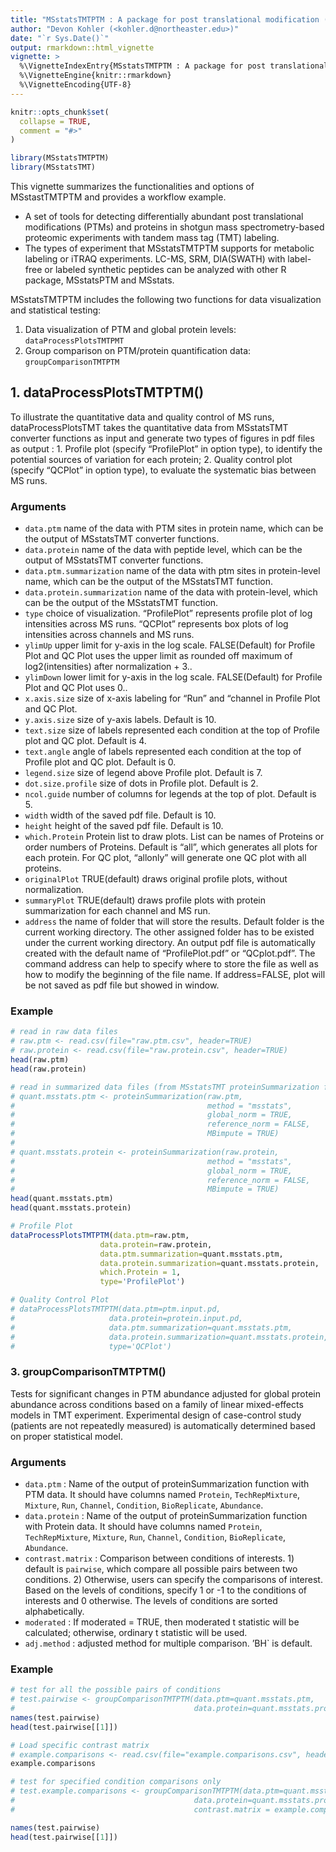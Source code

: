 ```yaml
---
title: "MSstatsTMTPTM : A package for post translational modification (PTM) significance analysis in shotgun mass spectrometry-based proteomic experiments with tandem mass tag (TMT) labeling"
author: "Devon Kohler (<kohler.d@northeaster.edu>)"
date: "`r Sys.Date()`"
output: rmarkdown::html_vignette
vignette: >
  %\VignetteIndexEntry{MSstatsTMTPTM : A package for post translational modification (PTM) significance analysis in shotgun mass spectrometry-based proteomic experiments with tandem mass tag (TMT) labeling"}
  %\VignetteEngine{knitr::rmarkdown}
  %\VignetteEncoding{UTF-8}
---
```


```r
knitr::opts_chunk$set(
  collapse = TRUE,
  comment = "#>"
)
```


```r
library(MSstatsTMTPTM)
library(MSstatsTMT)
```

This vignette summarizes the functionalities and options of MSstastTMTPTM and provides a workflow example.

- A set of tools for detecting differentially abundant post translational modifications (PTMs) and proteins in shotgun mass spectrometry-based proteomic experiments with tandem mass tag (TMT) labeling.
- The types of experiment that MSstatsTMTPTM supports for metabolic labeling or iTRAQ experiments. LC-MS, SRM, DIA(SWATH) with label-free or labeled synthetic peptides can be analyzed with other R package, MSstatsPTM and MSstats.

MSstatsTMTPTM includes the following two functions for data visualization and statistical testing:

1. Data visualization of PTM and global protein levels: `dataProcessPlotsTMTPMT`
2. Group comparison on PTM/protein quantification data: `groupComparisonTMTPTM`

## 1. dataProcessPlotsTMTPTM()

To illustrate the quantitative data and quality control of MS runs, dataProcessPlotsTMT takes the quantitative data from MSstatsTMT converter functions as input and generate two types of figures in pdf files as output :
1. Profile plot (specify "ProfilePlot" in option type), to identify the potential sources of variation for each protein;
2. Quality control plot (specify "QCPlot" in option type), to evaluate the systematic bias between MS runs.

### Arguments

* `data.ptm` name of the data with PTM sites in protein name, which can be the output of MSstatsTMT converter functions.
* `data.protein` name of the data with peptide level, which can be the output of MSstatsTMT converter functions.
* `data.ptm.summarization` name of the data with ptm sites in protein-level name, which can be the output of the MSstatsTMT \code{\link{proteinSummarization}} function.
* `data.protein.summarization` name of the data with protein-level, which can be the output of the MSstatsTMT \code{\link{proteinSummarization}} function.
* `type` choice of visualization. "ProfilePlot" represents profile plot of log intensities across MS runs. "QCPlot" represents box plots of log intensities across channels and MS runs.
* `ylimUp` upper limit for y-axis in the log scale. FALSE(Default) for Profile Plot and QC Plot uses the upper limit as rounded off maximum of log2(intensities) after normalization + 3..
* `ylimDown` lower limit for y-axis in the log scale. FALSE(Default) for Profile Plot and QC Plot uses 0..
* `x.axis.size` size of x-axis labeling for "Run" and "channel in Profile Plot and QC Plot.
* `y.axis.size` size of y-axis labels. Default is 10.
* `text.size` size of labels represented each condition at the top of Profile plot and QC plot. Default is 4.
* `text.angle` angle of labels represented each condition at the top of Profile plot and QC plot. Default is 0.
* `legend.size` size of legend above Profile plot. Default is 7.
* `dot.size.profile` size of dots in Profile plot. Default is 2.
* `ncol.guide` number of columns for legends at the top of plot. Default is 5.
* `width` width of the saved pdf file. Default is 10.
* `height` height of the saved pdf file. Default is 10.
* `which.Protein` Protein list to draw plots. List can be names of Proteins or order numbers of Proteins. Default is "all", which generates all plots for each protein. For QC plot, "allonly" will generate one QC plot with all proteins.
* `originalPlot` TRUE(default) draws original profile plots, without normalization.
* `summaryPlot` TRUE(default) draws profile plots with protein summarization for each channel and MS run.
* `address` the name of folder that will store the results. Default folder is the current working directory. The other assigned folder has to be existed under the current working directory. An output pdf file is automatically created with the default name of "ProfilePlot.pdf" or "QCplot.pdf". The command address can help to specify where to store the file as well as how to modify the beginning of the file name. If address=FALSE, plot will be not saved as pdf file but showed in window.

### Example

```r
# read in raw data files
# raw.ptm <- read.csv(file="raw.ptm.csv", header=TRUE)
# raw.protein <- read.csv(file="raw.protein.csv", header=TRUE)
head(raw.ptm)
head(raw.protein)

# read in summarized data files (from MSstatsTMT proteinSummarization function)
# quant.msstats.ptm <- proteinSummarization(raw.ptm,
#                                           method = "msstats",
#                                           global_norm = TRUE,
#                                           reference_norm = FALSE,
#                                           MBimpute = TRUE)
# 
# quant.msstats.protein <- proteinSummarization(raw.protein,
#                                           method = "msstats",
#                                           global_norm = TRUE,
#                                           reference_norm = FALSE,
#                                           MBimpute = TRUE)
head(quant.msstats.ptm)
head(quant.msstats.protein)

# Profile Plot
dataProcessPlotsTMTPTM(data.ptm=raw.ptm,
                    data.protein=raw.protein,
                    data.ptm.summarization=quant.msstats.ptm,
                    data.protein.summarization=quant.msstats.protein,
                    which.Protein = 1,
                    type='ProfilePlot')

# Quality Control Plot
# dataProcessPlotsTMTPTM(data.ptm=ptm.input.pd,
#                     data.protein=protein.input.pd,
#                     data.ptm.summarization=quant.msstats.ptm,
#                     data.protein.summarization=quant.msstats.protein,
#                     type='QCPlot')

```


### 3. groupComparisonTMTPTM()

Tests for significant changes in PTM abundance adjusted for global protein abundance across conditions based on a family of linear mixed-effects models in TMT experiment. Experimental design of case-control study (patients are not repeatedly measured) is automatically determined based on proper statistical model.

### Arguments

* `data.ptm` : Name of the output of proteinSummarization function with PTM data. It should have columns named `Protein`, `TechRepMixture`,  `Mixture`, `Run`, `Channel`, `Condition`, `BioReplicate`, `Abundance`.
* `data.protein` : Name of the output of proteinSummarization function with Protein data. It should have columns named `Protein`, `TechRepMixture`,  `Mixture`, `Run`, `Channel`, `Condition`, `BioReplicate`, `Abundance`.
* `contrast.matrix` : Comparison between conditions of interests. 1) default is `pairwise`, which compare all possible pairs between two conditions. 2) Otherwise, users can specify the comparisons of interest. Based on the levels of conditions, specify 1 or -1 to the conditions of interests and 0 otherwise. The levels of conditions are sorted alphabetically.
* `moderated` : If moderated = TRUE, then moderated t statistic will be calculated; otherwise, ordinary t statistic will be used.
* `adj.method` : adjusted method for multiple comparison. 'BH` is default.

### Example

```r
# test for all the possible pairs of conditions
# test.pairwise <- groupComparisonTMTPTM(data.ptm=quant.msstats.ptm,
#                                        data.protein=quant.msstats.protein)
names(test.pairwise)
head(test.pairwise[[1]])

# Load specific contrast matrix
# example.comparisons <- read.csv(file="example.comparisons.csv", header=TRUE)
example.comparisons

# test for specified condition comparisons only
# test.example.comparisons <- groupComparisonTMTPTM(data.ptm=quant.msstats.ptm,
#                                        data.protein=quant.msstats.protein,
#                                        contrast.matrix = example.comparisons)

names(test.pairwise)
head(test.pairwise[[1]])
```

